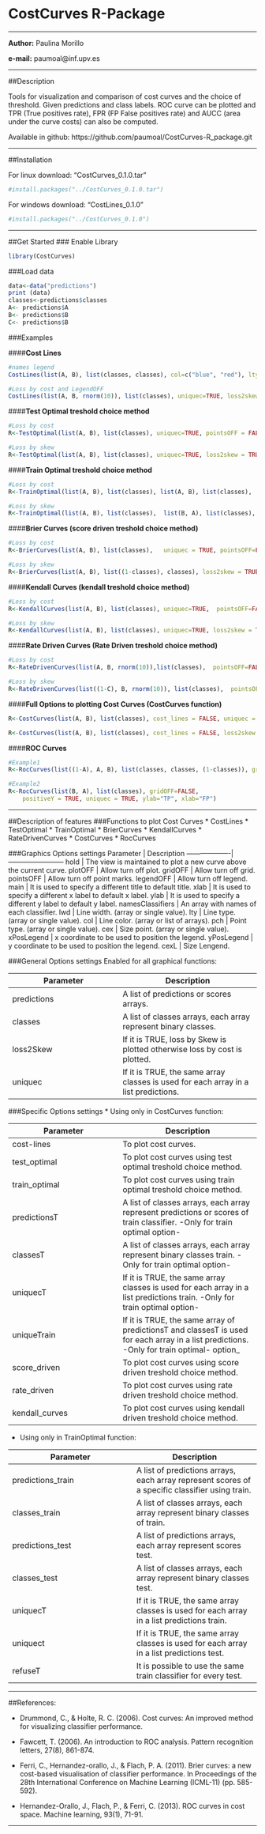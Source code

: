 #                                CostCurves R-Package

***
__Author:__ Paulina Morillo

__e-mail:__ paumoal@inf.upv.es

******************************************************************

##Description

Tools for visualization and comparison of cost curves and the choice of threshold. Given predictions and class labels.
ROC curve can be plotted and TPR (True positives rate),  FPR (FP False positives rate) and AUCC (area under the curve costs) can also be computed.

Available in github: 
https://github.com/paumoal/CostCurves-R_package.git

***

##Installation

For linux download: "CostCurves_0.1.0.tar"


```r
#install.packages("../CostCurves_0.1.0.tar")
```


For windows download: "CostLines_0.1.0"
```r
#install.packages("../CostCurves_0.1.0")
```

***
##Get Started
### Enable Library
```r
library(CostCurves)
```
###Load data
```r
data<-data("predictions")
print (data)
classes<-predictions$classes
A<- predictions$A
B<- predictions$B
C<- predictions$B
```
###Examples


####__Cost Lines__

```r

#names legend
CostLines(list(A, B), list(classes, classes), col=c("blue", "red"), lty=c(1, 2), namesClassifiers = c("A","B"))

#Loss by cost and LegendOFF
CostLines(list(A, B, rnorm(10)), list(classes), uniquec=TRUE, loss2skew = TRUE, lty=5)

```

####__Test Optimal treshold choice method__

```r
#Loss by cost
R<-TestOptimal(list(A, B), list(classes), uniquec=TRUE, pointsOFF = FALSE)

#Loss by skew
R<-TestOptimal(list(A, B), list(classes), uniquec=TRUE,	loss2skew = TRUE,  pointsOFF=FALSE)

```

####__Train Optimal treshold choice method__

```r
#Loss by cost
R<-TrainOptimal(list(A, B), list(classes), list(A, B), list(classes),  pointsOFF=FALSE, uniquect = TRUE, uniquecT = TRUE, loss2skew = TRUE, refuseT = TRUE)

#Loss by skew
R<-TrainOptimal(list(A, B), list(classes),	list(B, A), list(classes), uniquect = TRUE,	namesClassifiers=c("A", "B"), namesTests=c("B","A"), uniquecT = TRUE)

```

####__Brier Curves (score driven treshold choice method)__

```r
#Loss by cost
R<-BrierCurves(list(A, B), list(classes),	uniquec = TRUE, pointsOFF=FALSE)

#Loss by skew
R<-BrierCurves(list(A, B), list((1-classes), classes), loss2skew = TRUE, gridOFF = FALSE, pointsOFF=FALSE, main=NULL)

```

####__Kendall Curves (kendall treshold choice method)__

```r

#Loss by cost
R<-KendallCurves(list(A, B), list(classes), uniquec=TRUE,  pointsOFF=FALSE, main="Kendall Curves")

#Loss by skew
R<-KendallCurves(list(A, B), list(classes), uniquec=TRUE, loss2skew = TRUE, pointsOFF=FALSE)

```

####__Rate Driven Curves (Rate Driven treshold choice method)__

```r
#Loss by cost
R<-RateDrivenCurves(list(A, B, rnorm(10)),list(classes),  pointsOFF=FALSE, uniquec=TRUE)

#Loss by skew
R<-RateDrivenCurves(list((1-C), B, rnorm(10)), list(classes),  pointsOFF=FALSE, uniquec=TRUE,	loss2skew = TRUE)

```

####__Full Options to plotting Cost Curves (CostCurves function)__

```r
R<-CostCurves(list(A, B), list(classes), cost_lines = FALSE, uniquec = TRUE,	train_optimal = TRUE,	predictionsT =  list(B, A), classesT = list(classes), uniquecT = TRUE, rate_driven = TRUE)

R<-CostCurves(list(A, B), list(classes), cost_lines = FALSE, loss2skew = TRUE, uniquec = TRUE, train_optimal = TRUE, predictionsT =  list(B), classesT = list(classes), uniqueTrain = TRUE, kendall_curves = TRUE, rate_driven = TRUE)

```

####__ROC Curves__

```r
#Example1
R<-RocCurves(list((1-A), A, B), list(classes, classes, (1-classes)), gridOFF=FALSE, pointsOFF=FALSE)

#Example2
R<-RocCurves(list(B, A), list(classes), gridOFF=FALSE,
	positiveY = TRUE, uniquec = TRUE, ylab="TP", xlab="FP")


```
***
##Description of features
###Functions to plot Cost Curves
* CostLines
* TestOptimal
* TrainOptimal
* BrierCurves
* KendallCurves
* RateDrivenCurves
* CostCurves
* RocCurves

###Graphics Options settings
Parameter          | Description
-------------------|------------------------
hold               | The view is maintained to plot a new curve above the current curve.
plotOFF            | Allow turn off plot.
gridOFF            | Allow turn off grid.
pointsOFF          | Allow turn off point marks.
legendOFF          | Allow turn off legend.
main               | It is used to specify a different title to default title.
xlab               | It is used to specify a different x label to default x label.
ylab               | It is used to specify a different y label to default y label.
namesClassifiers   | An array with names of each classifier.
lwd                | Line width. (array or single value).
lty                | Line type. (array or single value).
col                | Line color. (array or list of arrays).
pch                | Point type. (array or single value).
cex                | Size point. (array or single value).
xPosLegend         | x coordinate to be used to position the legend.
yPosLegend         | y coordinate to be used to position the legend.
cexL               | Size Lengend.

###General Options settings
Enabled for all graphical functions:

Parameter          | Description
-------------------|------------------------
predictions        | A list of predictions or scores arrays.
classes            | A list of classes arrays, each array represent binary classes.
loss2Skew          | If it is TRUE, loss by Skew is plotted otherwise loss by cost is plotted.
uniquec            | If it is TRUE, the same array classes is used for each array in a list predictions.

###Specific Options settings
* Using only in CostCurves function:

Parameter          | Description
-------------------|------------------------
cost-lines         | To plot cost curves.
test_optimal       | To plot cost curves using test optimal treshold choice method.
train_optimal   | To plot cost curves using train optimal treshold choice method. 
predictionsT       | A list of classes arrays, each array represent predictions or scores of train classifier. -Only for train optimal option-
classesT           | A list of classes arrays, each array represent binary classes train. -Only for train optimal option-
uniquecT           | If it is TRUE, the same array classes is used for each array in a list predictions train. -Only for train optimal option-
uniqueTrain     | If it is TRUE, the same array of predictionsT and classesT is used for each array in a list predictions. -Only for train optimal- option_
score_driven       | To plot cost curves  using score driven treshold choice method.
rate_driven        | To plot cost curves using rate driven treshold choice method.
kendall_curves     | To plot cost curves using kendall driven treshold choice method.

* Using only in TrainOptimal function:

Parameter               | Description
------------------------|------------------------
predictions_train   | A list of predictions arrays, each array represent scores of a specific classifier using train.
classes_train        | A list of classes arrays, each array represent binary classes of train.
predictions_test        | A list of predictions arrays, each array represent scores test.
classes_test            | A list of classes arrays, each array represent binary classes test.
uniquecT                | If it is TRUE, the same array classes is used for each array in a list predictions train.
uniquect                | If it is TRUE, the same array classes is used for each array in a list predictions test.
refuseT	                | It is possible to use the same train classifier for every test.

***

##References:

* Drummond, C., & Holte, R. C. (2006). Cost curves: An improved method for visualizing classifier performance.

* Fawcett, T. (2006). An introduction to ROC analysis. Pattern recognition letters, 27(8), 861-874.

* Ferri, C., Hernandez-orallo, J., & Flach, P. A. (2011). Brier curves: a new cost-based visualisation of classifier performance. In Proceedings of the 28th International Conference on Machine Learning (ICML-11) (pp. 585-592).

* Hernandez-Orallo, J., Flach, P., & Ferri, C. (2013). ROC curves in cost space. Machine learning, 93(1), 71-91.

***

